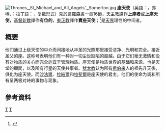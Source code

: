 [[File:Thrones,_St_Michael_and_All_Angels',_Somerton.jpg|thumb]]
'''座天使'''（英語：{{lang|en|Thrones}}，亦稱{{lang|en|Ophanim}}、{{lang|en|Galgalim}}；拉丁語：{{lang|la|Thronus}}，复数形式{{lang|la|Throni}}）見於[[哥羅森書|哥羅森書]]一章16節，[[天主教|天主教]]譯作'''上座者'''或'''上座天使'''，[[基督新教|基督新教]]譯作'''有位的'''，[[正教會|東正教]]譯作'''寶座天使'''；<ref>{{cite web |url=https://www.crkvenikalendar.com/datumcn-2015-11-21 |title=+++ 紀念天軍之統帥彌哈伊爾總領天使及其餘天軍神將 |author=<!--Staff writer(s); no by-line.--> |date=2015-11-21 |website=crkvenikalendar.com |access-date=2019-05-08 |archive-url=https://web.archive.org/web/20171212193343/https://www.crkvenikalendar.com/datumcn-2015-11-21 |archive-date=2017-12-12 |dead-url=yes }}</ref>是[[天界|天界]]理性的中间者。

== 概要 ==
他们通过上级天使的中介而间接地从神圣的光照那里接受洁净、光明和完全。接近圣父的座。这称号表明他们有一种对一切尘世缺陷的超越。由于它们毫无激情和没有对[[物质|物质]]的关心而完全适宜于管理物质。座天使是物质世界的基础和来源，也是天堂的顧問，以及所有行星的天使共事者。[[犹太教|犹太教]]认为所有[[希伯来|希伯来]]人的祖先升天後，俱化为座天使。而[[沙法爾|沙法爾]]、[[拉結爾|拉結爾]]和[[拉斐爾_(天使)|拉斐爾]]是座天使的君主，他们的使命为调和所有呈两极对峙的事物与现象。

== 參考資料 ==
{{Reflist}}

{{Religion-stub}}
{{天使位階}}

[[Category:基督教中的天使|T]]
[[Category:天使的级别|T]]